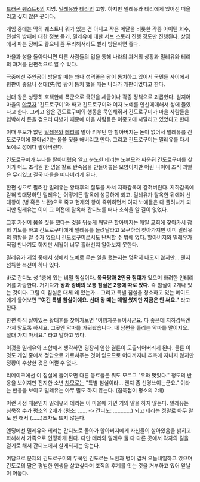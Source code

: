 [[드래곤 퀘스트6]]의 지명.
[[밀레유]]와 [[테리]]의 고향. 하지만 밀레유와 테리에게 있어선 떠올리고 싶지 않은 곳이다.

게임 중에는 딱히 퀘스트나 뭐가 있는 건 아니고 작은 메달을 비롯한 각종 아이템 회수, 전설의 방패에 대한 정보 듣기, 밀레유에 대한 서브 스토리 진행 정도만 진행된다. 상점에서 파는 장비도 좋으니 좀 무리해서라도 빨리 방문하면 좋다.


마을과 성을 돌아다니면 다른 사람들의 입을 통해 나라의 과거의 상황과 밀레유와 테리의 과거를 단편적으로 알 수 있다.

극중에선 주인공이 방문할 때는 꽤나 성격좋은 왕이 통치하고 있어서 국민들 사이에서 평판이 좋으나 선대(先代) 왕이 통치 했을 때는 나라가 개판이었다고 한다.

선대 왕은 상당히 호색한에 폭군으로 국민을 세금이나 각종 정책으로 괴롭혔다. 심지어 마을의 [[야쿠자]] '긴도로구미'와 짜고 긴도로구미와 여자 노예를 인신매매해서 성에 들였다고 한다. 그리고 왕은 긴도로구미의 행동을 묵인해줘서 긴도로구미가 마을 사람들을 협박해서 돈을 걷으러 다녔기 때문에 마을 사람들은 이중고에 시달리고 있었다고 한다.

이때 부모가 없던 [[밀레유]]와 [[테리]]를 맡아 키우던 한 할아버지는 돈이 없어서 밀레유를 긴도로구미에 팔아넘기는 몹쓸 짓을 해버리고 만다. 그리고 긴도로구미는 밀레유를 다시 노예로 성에다 팔아버렸다.

긴도로구미가 누나를 팔아버렸음 알고 분노한 테리는 노부모와 싸운뒤 긴도로구미를 찾아가 어느 조직원 한 명을 칼로 반죽음을 만들어놓은 모양이지만 어린 나이에 조직 괴멸은 무리였고 결국 마을을 떠나버리게 된다.


한편 성으로 팔려간 밀레유는 황태후의 질투를 사서 지하감옥에 갇혀버린다. 지하감옥에 갇혀 학대당하던 밀레유는 어떻게든 탈옥에 성공하게 되고. 밀레유가 탈옥한 뒤에야 선대왕이 (병 혹은 노환)으로 죽고 현재의 왕이 즉위하면서 여자 노예들은 다 풀려나게 되지만 밀레유는 이미 그 이전에 탈옥해 간디노를 떠나 소식을 알 길이 없었다.

그후 자신이 몹쓸 짓을 했다는 것을 뒤늦게 깨달은 할아버지는 매일 교회에 찾아가서 참회 기도를 하고 긴도로구미에게 밀레유를 돌려달라고 요구하러 찾아가지만 이미 밀레유의 행방을 알 수가 없으니 긴도로구미로서도 난처할 수 밖에 없다. 할아버지와 밀레유가 직접 만나기도 하지만 세월이 너무 흘러선지 알아보지 못한다.


밀레유가 게임 중에서 성에서 노예로 무슨 일을 했는지는 명확히 나오지 않지만... 왠지 섬뜩한 복선이 하나 있다.

바로 간디노 성 1층에 있는 비밀 침실이다. '''목욕탕과 2인용 침대'''가 있으며 화려한 인테리어를 자랑한다. 거기다가 '''왕과 왕비의 보통 침실은 2층에 따로 있다.''' 즉 침실이 2개나 있는 것이다. 그럼 이 침실은 대체 왜 있는가... 그리고 특별 침실을 청소하고 있는 메이드에게 물어보면 '''"여긴 특별 침실이예요. 선대 왕 때는 매일 썼지만 지금은 안 써요."''' 라고 한다.

한편 아직 살아있는 황태후를 찾아가보면 "여행자분들이시군요. 다 좋은데 지하감옥엔 가지 말도록 하세요. 그곳엔 악마를 가둬놨습니다. 내 남편을 홀리는 악마를 말이지요. 절대 가지 마세요." 라고 말하고 있다.

이것을 밀레유와 조합해서 생각하면 굉장히 엄한 결론이 도출되어버리게 된다. 물론 이것도 게임 중에서 정답으로 가르쳐주는 것이 없으므로 어디까지나 추측에 지나지 않지만 정황이 수상한 것은 어쩔 수 없다.

리메이크에선 이 침실에 들어오면 다른 동료들은 뭐도 모르고 "우와 멋있다." 정도의 반응을 보이지만 진지한 소년 [[챠모로]]는 "특별 침실이라... 왠지 좀 신경쓰이는군요." 이라는 반응을 보이고 밀레유는 아무 말도 하지 않는다. (침묵점이 평소의 2배)


이런 사정 때문인지 밀레유와 테리는 이 마을에 가면 거의 말을 하지 않는다. 밀레유는 침묵점 수가 평소의 2배가 (평소: …… -> 간디노: …………) 되고 테리는 정말로 아무 말도 안 해서 (……)조차도 뜨지 않는다.


엔딩에선 밀레유와 테리는 간디노로 돌아가 할아버지에게 자신들이 살아있음을 밝히고 화해해서 가족으로 인정하게 된다. 다만 테리와 밀레유 둘 다 다른 곳에서 각자의 길을 걷기로 해서 간디노에서 살게되지는 않는다.

여담으로 문제의 긴도로구미의 두목인 긴도로는 노환과 병이 겹쳐 오늘내일하고 있으며 긴도로의 딸은 평범한 인생을 살고싶다며 조직의 후계를 잇는 것을 거부하고 있어 앞날이 어둡다.
